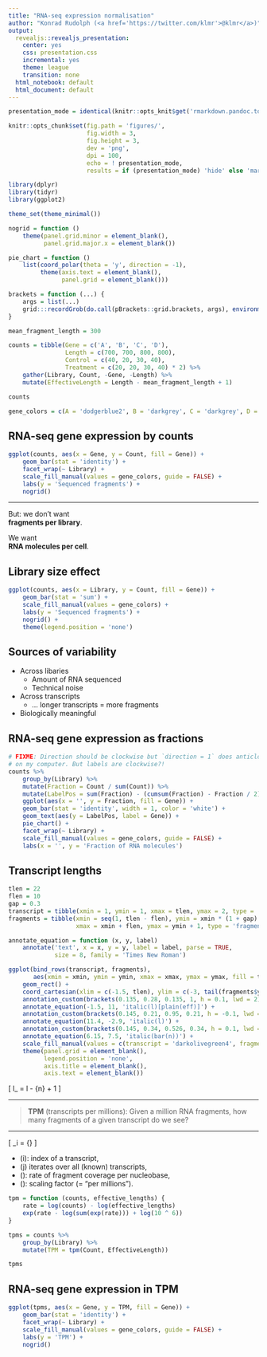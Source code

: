 ```yaml
---
title: "RNA-seq expression normalisation"
author: "Konrad Rudolph (<a href='https://twitter.com/klmr'>@klmr</a>)"
output:
  revealjs::revealjs_presentation:
    center: yes
    css: presentation.css
    incremental: yes
    theme: league
    transition: none
  html_notebook: default
  html_document: default
---
```


```r
presentation_mode = identical(knitr::opts_knit$get('rmarkdown.pandoc.to'), 'revealjs')

knitr::opts_chunk$set(fig.path = 'figures/',
                      fig.width = 3,
                      fig.height = 3,
                      dev = 'png',
                      dpi = 100,
                      echo = ! presentation_mode,
                      results = if (presentation_mode) 'hide' else 'markup')
```

```r
library(dplyr)
library(tidyr)
library(ggplot2)
```

```r
theme_set(theme_minimal())

nogrid = function ()
    theme(panel.grid.minor = element_blank(),
          panel.grid.major.x = element_blank())

pie_chart = function ()
    list(coord_polar(theta = 'y', direction = -1),
         theme(axis.text = element_blank(),
               panel.grid = element_blank()))

brackets = function (...) {
    args = list(...)
    grid:::recordGrob(do.call(pBrackets::grid.brackets, args), environment())
}
```

```r
mean_fragment_length = 300

counts = tibble(Gene = c('A', 'B', 'C', 'D'),
                Length = c(700, 700, 800, 800),
                Control = c(40, 20, 30, 40),
                Treatment = c(20, 20, 30, 40) * 2) %>%
    gather(Library, Count, -Gene, -Length) %>%
    mutate(EffectiveLength = Length - mean_fragment_length + 1)

counts

gene_colors = c(A = 'dodgerblue2', B = 'darkgrey', C = 'darkgrey', D = 'darkgrey')
```

## RNA-seq gene expression by counts

```r
ggplot(counts, aes(x = Gene, y = Count, fill = Gene)) +
    geom_bar(stat = 'identity') +
    facet_wrap(~ Library) +
    scale_fill_manual(values = gene_colors, guide = FALSE) +
    labs(y = 'Sequenced fragments') +
    nogrid()
```

---

But: we don’t want  
<span class="em">**fragments per library**</span>.

We want  
<span class="em">**RNA molecules per cell**</span>.

## Library size effect

```r
ggplot(counts, aes(x = Library, y = Count, fill = Gene)) +
    geom_bar(stat = 'sum') +
    scale_fill_manual(values = gene_colors) +
    labs(y = 'Sequenced fragments') +
    nogrid() +
    theme(legend.position = 'none')
```

## Sources of variability

* Across libaries
    * Amount of RNA sequenced
    * Technical noise
* Across transcripts
    * … longer transcripts = more fragments
* <span class="em">Biologically meaningful</em>

## RNA-seq gene expression as fractions

```r
# FIXME: Direction should be clockwise but `direction = 1` does anticlockwise
# on my computer. But labels are clockwise?!
counts %>%
    group_by(Library) %>%
    mutate(Fraction = Count / sum(Count)) %>%
    mutate(LabelPos = sum(Fraction) - (cumsum(Fraction) - Fraction / 2)) %>%
    ggplot(aes(x = '', y = Fraction, fill = Gene)) +
    geom_bar(stat = 'identity', width = 1, color = 'white') +
    geom_text(aes(y = LabelPos, label = Gene)) +
    pie_chart() +
    facet_wrap(~ Library) +
    scale_fill_manual(values = gene_colors, guide = FALSE) +
    labs(x = '', y = 'Fraction of RNA molecules')
```

## Transcript lengths

```r
tlen = 22
flen = 10
gap = 0.3
transcript = tibble(xmin = 1, ymin = 1, xmax = tlen, ymax = 2, type = 'transcript')
fragments = tibble(xmin = seq(1, tlen - flen), ymin = xmin * (1 + gap) + 1,
                   xmax = xmin + flen, ymax = ymin + 1, type = 'fragment')

annotate_equation = function (x, y, label)
    annotate('text', x = x, y = y, label = label, parse = TRUE,
             size = 8, family = 'Times New Roman')

ggplot(bind_rows(transcript, fragments),
       aes(xmin = xmin, ymin = ymin, xmax = xmax, ymax = ymax, fill = type)) +
    geom_rect() +
    coord_cartesian(xlim = c(-1.5, tlen), ylim = c(-3, tail(fragments$ymax, 1))) +
    annotation_custom(brackets(0.135, 0.28, 0.135, 1, h = 0.1, lwd = 2)) +
    annotate_equation(-1.5, 11, 'italic(l)[plain(eff)]') +
    annotation_custom(brackets(0.145, 0.21, 0.95, 0.21, h = -0.1, lwd = 2)) +
    annotate_equation(11.4, -2.9, 'italic(l)') +
    annotation_custom(brackets(0.145, 0.34, 0.526, 0.34, h = 0.1, lwd = 2)) +
    annotate_equation(6.15, 7.5, 'italic(bar(n))') +
    scale_fill_manual(values = c(transcript = 'darkolivegreen4', fragment = 'darkgrey')) +
    theme(panel.grid = element_blank(),
          legend.position = 'none',
          axis.title = element_blank(),
          axis.text = element_blank())
```

\[
\large
l_\text{eff} = l - \bar{n} + 1
\]

---

> **TPM** (transcripts per millions):
> Given a million RNA fragments, how many fragments of a given transcript do we see?

---

\[
\large
\text{TPM}_\color{orchid}i =
    {\color{dodgerblue}{\frac{x_\color{orchid}i}{{l_\text{eff}}_\color{orchid}i}}}
    \cdot
    \frac{1}{\sum_\color{tomato}j \color{dodgerblue}{\frac{x_\color{tomato}j}{{l_\text{eff}}_\color{tomato}j}}}
    \cdot
    \color{darkcyan}{10^6}
\]

* \(\color{orchid}i\): index of a transcript,
* \(\color{tomato}j\) iterates over all (known) transcripts,
* \(\color{dodgerblue}{\frac{x_k}{{l_\text{eff}}_k}}\): rate of fragment coverage per nucleobase,
* \(\color{darkcyan}{10^6}\): scaling factor (= “per millions”).

```r
tpm = function (counts, effective_lengths) {
    rate = log(counts) - log(effective_lengths)
    exp(rate - log(sum(exp(rate))) + log(10 ^ 6))
}
```

```r
tpms = counts %>%
    group_by(Library) %>%
    mutate(TPM = tpm(Count, EffectiveLength))

tpms
```

## RNA-seq gene expression in TPM

```r
ggplot(tpms, aes(x = Gene, y = TPM, fill = Gene)) +
    geom_bar(stat = 'identity') +
    facet_wrap(~ Library) +
    scale_fill_manual(values = gene_colors, guide = FALSE) +
    labs(y = 'TPM') +
    nogrid()
```
